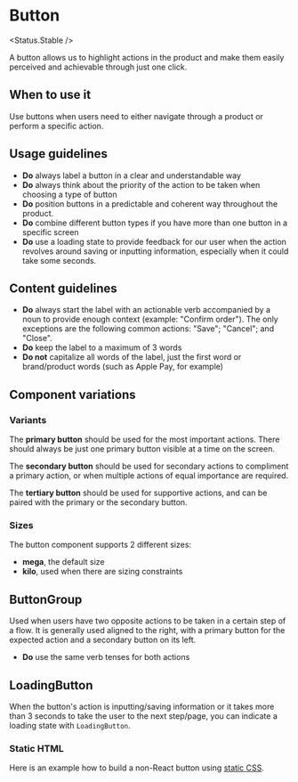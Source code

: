 
# Button

<Status.Stable />

A button allows us to highlight actions in the product and make them easily perceived and achievable through just one click.

<Story id="components-button--base" />
<Props />

## When to use it

Use buttons when users need to either navigate through a product or perform a specific action.

## Usage guidelines

- **Do** always label a button in a clear and understandable way
- **Do** always think about the priority of the action to be taken when choosing a type of button
- **Do** position buttons in a predictable and coherent way throughout the product.
- **Do** combine different button types if you have more than one button in a specific screen
- **Do** use a loading state to provide feedback for our user when the action revolves around saving or
  inputting information, especially when it could take some seconds.

## Content guidelines

- **Do** always start the label with an actionable verb accompanied by a noun to provide enough context (example: "Confirm order").
  The only exceptions are the following common actions: "Save"; "Cancel"; and "Close".
- **Do** keep the label to a maximum of 3 words
- **Do not** capitalize all words of the label, just the first word or brand/product words (such as Apple Pay, for example)

## Component variations

### Variants

<Story id="components-button--variants" />

The **primary button** should be used for the most important actions. There should always be just one primary button visible at a time on the screen.

The **secondary button** should be used for secondary actions to compliment a primary action, or when multiple actions of equal importance are required.

The **tertiary button** should be used for supportive actions, and can be paired with the primary or the secondary button.

### Sizes

The button component supports 2 different sizes:

- **mega**, the default size
- **kilo**, used when there are sizing constraints

<Story id="components-button--sizes" />

## ButtonGroup

Used when users have two opposite actions to be taken in a certain step of a flow. It is generally used aligned to the right,
with a primary button for the expected action and a secondary button on its left.

<Story id="components-button-buttongroup--base" />

- **Do** use the same verb tenses for both actions

## LoadingButton

When the button's action is inputting/saving information or it takes more than 3 seconds to take the user to the next step/page, you can indicate a loading state with `LoadingButton`.

<Story id="components-button-loadingbutton--base" />

### Static HTML

Here is an example how to build a non-React button using [static CSS](Advanced/Static-CSS).

<Story id="components-button--static" />
